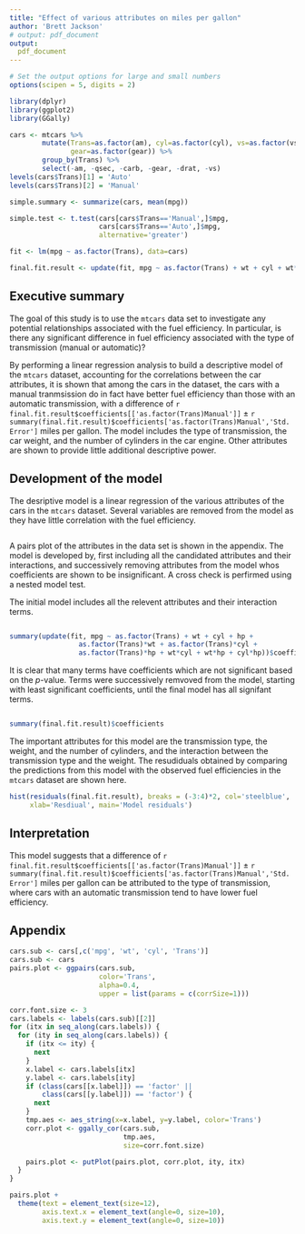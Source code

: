 ```yaml
---
title: "Effect of various attributes on miles per gallon"
author: 'Brett Jackson'
# output: pdf_document
output: 
  pdf_document
---
```

```r
# Set the output options for large and small numbers                             
options(scipen = 5, digits = 2)
```                            

```r
library(dplyr)
library(ggplot2)
library(GGally)
```

```r
cars <- mtcars %>%
        mutate(Trans=as.factor(am), cyl=as.factor(cyl), vs=as.factor(vs),
               gear=as.factor(gear)) %>%
        group_by(Trans) %>%
        select(-am, -qsec, -carb, -gear, -drat, -vs)
levels(cars$Trans)[1] = 'Auto'
levels(cars$Trans)[2] = 'Manual'
```

```r
simple.summary <- summarize(cars, mean(mpg))
```

```r
simple.test <- t.test(cars[cars$Trans=='Manual',]$mpg,
                      cars[cars$Trans=='Auto',]$mpg,
                      alternative='greater')
```

```r
fit <- lm(mpg ~ as.factor(Trans), data=cars)
```

```r
final.fit.result <- update(fit, mpg ~ as.factor(Trans) + wt + cyl + wt*as.factor(Trans))
```

## Executive summary
The goal of this study is to use the `mtcars` data set to investigate any
potential relationships associated with the fuel efficiency.
In particular, is there any significant difference in fuel efficiency
associated with the type of transmission (manual or automatic)?

By performing a linear regression analysis to build a descriptive model of the
`mtcars` dataset, accounting for the correlations between the car attributes,
it is shown that among the cars in the dataset, the cars with a manual
tranmsission do in fact have better fuel efficiency than those with an automatic
transmission, with a difference of
`r final.fit.result$coefficients[['as.factor(Trans)Manual']]` $\pm$
`r summary(final.fit.result)$coefficients['as.factor(Trans)Manual','Std. Error']`
miles per gallon.
The model includes the type of transmission, the car weight, and the number of
cylinders in the car engine. Other attributes are shown to provide little
additional descriptive power.

## Development of the model
The desriptive model is a linear regression of the various attributes of the
cars in the `mtcars` dataset.
Several variables are removed from the model as they have little correlation
with the fuel efficiency.

```r
```

A pairs plot of the attributes in the data set is shown in the appendix.
The model is developed by, first including all the candidated attributes
and their interactions, and successively removing attributes from the model
whos coefficients are shown to be insignificant.
A cross check is perfirmed using a nested model test.

The initial model includes all the relevent attributes and their interaction
terms.

```r
```

```r
summary(update(fit, mpg ~ as.factor(Trans) + wt + cyl + hp +
                 as.factor(Trans)*wt + as.factor(Trans)*cyl +
                 as.factor(Trans)*hp + wt*cyl + wt*hp + cyl*hp))$coefficients
```

It is clear that many terms have coefficients which are not significant
based on the $p$-value.
Terms were successively remvoved from the model, starting with least significant
coefficients, until the final model has all signifant terms.

```r
```

```r
summary(final.fit.result)$coefficients
```

The important attributes for this model are the transmission type, the weight,
and the number of cylinders, and the interaction between the transmission type
and the weight.
The resudiduals obtained by comparing the predictions from this model with
the observed fuel efficiencies in the `mtcars` dataset are shown here.

```r
hist(residuals(final.fit.result), breaks = (-3:4)*2, col='steelblue',
     xlab='Resdiual', main='Model residuals')
```

## Interpretation
This model suggests that a difference of
`r final.fit.result$coefficients[['as.factor(Trans)Manual']]` $\pm$
`r summary(final.fit.result)$coefficients['as.factor(Trans)Manual','Std. Error']`
miles per gallon can be attributed to the type of transmission, where cars with an automatic
transmission tend to have lower fuel efficiency.

## Appendix

```r
cars.sub <- cars[,c('mpg', 'wt', 'cyl', 'Trans')]
cars.sub <- cars
pairs.plot <- ggpairs(cars.sub,
                      color='Trans',
                      alpha=0.4,
                      upper = list(params = c(corrSize=1)))

corr.font.size <- 3
cars.labels <- labels(cars.sub)[[2]]
for (itx in seq_along(cars.labels)) {
  for (ity in seq_along(cars.labels)) {
    if (itx <= ity) {
      next
    }
    x.label <- cars.labels[itx]
    y.label <- cars.labels[ity]
    if (class(cars[[x.label]]) == 'factor' ||
        class(cars[[y.label]]) == 'factor') {
      next
    }
    tmp.aes <- aes_string(x=x.label, y=y.label, color='Trans')
    corr.plot <- ggally_cor(cars.sub,
                            tmp.aes,
                            size=corr.font.size)

    pairs.plot <- putPlot(pairs.plot, corr.plot, ity, itx)
  }
}

pairs.plot +
  theme(text = element_text(size=12),
        axis.text.x = element_text(angle=0, size=10),
        axis.text.y = element_text(angle=0, size=10))
```
